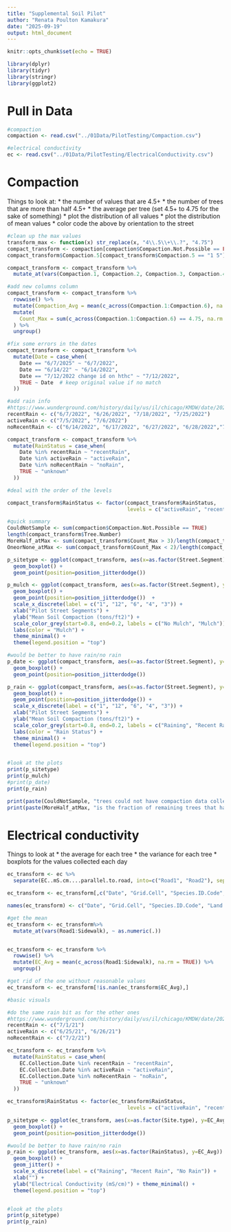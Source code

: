 ```yaml
---
title: "Supplemental Soil Pilot"
author: "Renata Poulton Kamakura"
date: "2025-09-19"
output: html_document
---
```


```r
knitr::opts_chunk$set(echo = TRUE)

library(dplyr)
library(tidyr)
library(stringr)
library(ggplot2)
```

# Pull in Data
```r
#compaction
compaction <- read.csv("../01Data/PilotTesting/Compaction.csv")

#electrical conductivity
ec <- read.csv("../01Data/PilotTesting/ElectricalConductivity.csv")
```

# Compaction
Things to look at:
* the number of values that are 4.5+
* the number of trees that are more than half 4.5+
* the average per tree (set 4.5+ to 4.75 for the sake of something)
* plot the distribution of all values
* plot the distribution of mean values
* color code the above by orientation to the street

```r
#clean up the max values
transform_max <- function(x) str_replace(x, "4\\.5\\+\\.?", "4.75")
compact_transform <- compaction[compaction$Compaction.Not.Possible == FALSE,]
compact_transform$Compaction.5[compact_transform$Compaction.5 == "1 5"] <- 1.5

compact_transform <- compact_transform %>%
  mutate_at(vars(Compaction.1, Compaction.2, Compaction.3, Compaction.4, Compaction.5, Compaction.6), ~ as.numeric(transform_max(.)))

#add new columns column
compact_transform <- compact_transform %>%
  rowwise() %>%
  mutate(Compaction_Avg = mean(c_across(Compaction.1:Compaction.6), na.rm = TRUE)) %>%
  mutate(
    Count_Max = sum(c_across(Compaction.1:Compaction.6) == 4.75, na.rm = TRUE)
  ) %>%
  ungroup()

#fix some errors in the dates
compact_transform <- compact_transform %>%
  mutate(Date = case_when(
    Date == "6/7/2025" ~ "6/7/2022",
    Date == "6/14/22" ~ "6/14/2022",
    Date == "7/12/2022 change id on hthc" ~ "7/12/2022",
    TRUE ~ Date  # keep original value if no match
  ))

#add rain info
#https://www.wunderground.com/history/daily/us/il/chicago/KMDW/date/2022-6-26
recentRain <- c("6/7/2022", "6/26/2022", "7/18/2022", "7/25/2022")
activeRain <- c("7/5/2022", "7/6/2022")
noRecentRain <- c("6/14/2022", "6/17/2022", "6/27/2022", "6/28/2022","7/12/2022", "7/19/2022")

compact_transform <- compact_transform %>%
  mutate(RainStatus = case_when(
    Date %in% recentRain ~ "recentRain",
    Date %in% activeRain ~ "activeRain",
    Date %in% noRecentRain ~ "noRain",
    TRUE ~ "unknown"
  ))

#deal with the order of the levels

compact_transform$RainStatus <- factor(compact_transform$RainStatus,
                                       levels = c("activeRain", "recentRain", "noRain"))
```

```r
#quick summary
CouldNotSample <- sum(compaction$Compaction.Not.Possible == TRUE)
length(compact_transform$Tree.Number)
MoreHalf_atMax <- sum(compact_transform$Count_Max > 3)/length(compact_transform$Tree.Number)
OneorNone_atMax <- sum(compact_transform$Count_Max < 2)/length(compact_transform$Tree.Number)

p_sitetype <- ggplot(compact_transform, aes(x=as.factor(Street.Segment), y=Compaction_Avg, color=Site.type)) + 
  geom_boxplot() +
  geom_point(position=position_jitterdodge())

p_mulch <- ggplot(compact_transform, aes(x=as.factor(Street.Segment), y=Compaction_Avg, color=Mulch)) + 
  geom_boxplot() +
  geom_point(position=position_jitterdodge())  + 
  scale_x_discrete(label = c("1", "12", "6", "4", "3")) +
  xlab("Pilot Street Segments") +
  ylab("Mean Soil Compaction (tons/ft2)") + 
  scale_color_grey(start=0.8, end=0.2, labels = c("No Mulch", "Mulch"))  +
  labs(color = "Mulch") + 
  theme_minimal() + 
  theme(legend.position = "top")

#would be better to have rain/no rain
p_date <- ggplot(compact_transform, aes(x=as.factor(Street.Segment), y=Compaction_Avg, color=Date)) + 
  geom_boxplot() +
  geom_point(position=position_jitterdodge())

p_rain <- ggplot(compact_transform, aes(x=as.factor(Street.Segment), y=Compaction_Avg, color=RainStatus)) + 
  geom_boxplot() +
  geom_point(position=position_jitterdodge()) + 
  scale_x_discrete(label = c("1", "12", "6", "4", "3")) +
  xlab("Pilot Street Segments") +
  ylab("Mean Soil Compaction (tons/ft2)") + 
  scale_color_grey(start=0.8, end=0.2, labels = c("Raining", "Recent Rain", "No Rain")) +
  labs(color = "Rain Status") + 
  theme_minimal() + 
  theme(legend.position = "top")


#look at the plots
print(p_sitetype)
print(p_mulch)
#print(p_date)
print(p_rain)

print(paste(CouldNotSample, "trees could not have compaction data collected"))
print(paste(MoreHalf_atMax, "is the fraction of remaining trees that had more than half of compaction values at the maximum"))

```

# Electrical conductivity
Things to look at
* the average for each tree
* the variance for each tree
* boxplots for the values collected each day

```r
ec_transform <- ec %>% 
  separate(EC..mS.cm....parallel.to.road, into=c("Road1", "Road2"), sep=",")

ec_transform <- ec_transform[,c("Date", "Grid.Cell", "Species.ID.Code", "Land.Use.Type", "Site.type", "EC.Collection.Date", "Road1", "Road2", "EC..mS.cm....street.side", "EC..mS.cm....sidewalk.side")]

names(ec_transform) <- c("Date", "Grid.Cell", "Species.ID.Code", "Land.Use.Type", "Site.type", "EC.Collection.Date", "Road1", "Road2", "Street", "Sidewalk")

#get the mean
ec_transform <- ec_transform%>%
  mutate_at(vars(Road1:Sidewalk), ~ as.numeric(.))


ec_transform <- ec_transform %>%
  rowwise() %>%
  mutate(EC_Avg = mean(c_across(Road1:Sidewalk), na.rm = TRUE)) %>%
  ungroup()

#get rid of the one without reasonable values
ec_transform <- ec_transform[!is.nan(ec_transform$EC_Avg),]

#basic visuals

#do the same rain bit as for the other ones
#https://www.wunderground.com/history/daily/us/il/chicago/KMDW/date/2022-6-26
recentRain <- c("7/1/21")
activeRain <- c("6/25/21", "6/26/21")
noRecentRain <- c("7/2/21")

ec_transform <- ec_transform %>%
  mutate(RainStatus = case_when(
    EC.Collection.Date %in% recentRain ~ "recentRain",
    EC.Collection.Date %in% activeRain ~ "activeRain",
    EC.Collection.Date %in% noRecentRain ~ "noRain",
    TRUE ~ "unknown"
  ))

ec_transform$RainStatus <- factor(ec_transform$RainStatus,
                                       levels = c("activeRain", "recentRain", "noRain"))
```

```r

p_sitetype <- ggplot(ec_transform, aes(x=as.factor(Site.type), y=EC_Avg , color=Site.type)) + 
  geom_boxplot() +
  geom_point(position=position_jitterdodge())

#would be better to have rain/no rain
p_rain <- ggplot(ec_transform, aes(x=as.factor(RainStatus), y=EC_Avg)) + 
  geom_boxplot() +
  geom_jitter() + 
  scale_x_discrete(label = c("Raining", "Recent Rain", "No Rain")) +
  xlab("") +
  ylab("Electrical Conductivity (mS/cm)") + theme_minimal() + 
  theme(legend.position = "top")


#look at the plots
print(p_sitetype)
print(p_rain)
```